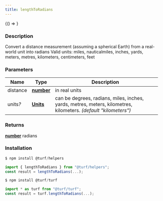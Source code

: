 ```yaml
---
title: lengthToRadians
---
```



<!-- Expose turf as global var for experimenting in the browser console -->

<BrowserOnly>{() => <WindowTurfGlobal turf={turf} />}</BrowserOnly>

### Description

Convert a distance measurement (assuming a spherical Earth) from a real-world unit into radians
Valid units: miles, nauticalmiles, inches, yards, meters, metres, kilometers, centimeters, feet

### Parameters

| Name          | Type                                                                                            | Description                                                                                                     |
| ------------- | ----------------------------------------------------------------------------------------------- | --------------------------------------------------------------------------------------------------------------- |
| distance      | **[number](https://developer.mozilla.org/docs/Web/JavaScript/Reference/Global_Objects/Number)** | in real units                                                                                                   |
| units<i>?</i> | **[Units](docs/api/types/Units.mdx)**                                                           | can be degrees, radians, miles, inches, yards, metres, meters, kilometres, kilometers. _(default "kilometers")_ |

### Returns

**[number](https://developer.mozilla.org/docs/Web/JavaScript/Reference/Global_Objects/Number)** radians

### Installation

```javascript
$ npm install @turf/helpers

import { lengthToRadians } from "@turf/helpers";
const result = lengthToRadians(...);
```

```javascript
$ npm install @turf/turf

import * as turf from "@turf/turf";
const result = turf.lengthToRadians(...);
```
